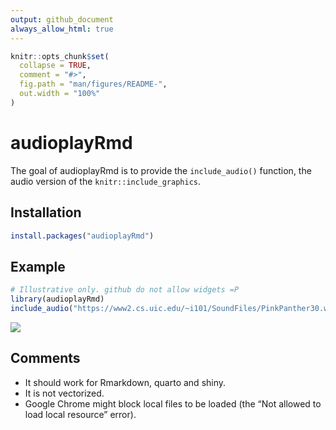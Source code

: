 ```yaml
---
output: github_document
always_allow_html: true
---
```


<!-- README.md is generated from README.Rmd. Please edit that file -->

```r
knitr::opts_chunk$set(
  collapse = TRUE,
  comment = "#>",
  fig.path = "man/figures/README-",
  out.width = "100%"
)
```

# audioplayRmd

<!-- badges: start -->
<!-- badges: end -->

The goal of audioplayRmd is to provide the `include_audio()` function, the audio version of the `knitr::include_graphics`.

## Installation

``` r
install.packages("audioplayRmd")
```

## Example

```r
# Illustrative only. github do not allow widgets =P
library(audioplayRmd)
include_audio("https://www2.cs.uic.edu/~i101/SoundFiles/PinkPanther30.wav")
```

![](inst/audioplayer_screenshot.png)

## Comments

- It should work for Rmarkdown, quarto and shiny.
- It is not vectorized.
- Google Chrome might block local files to be loaded (the "Not allowed to load local resource" error).
